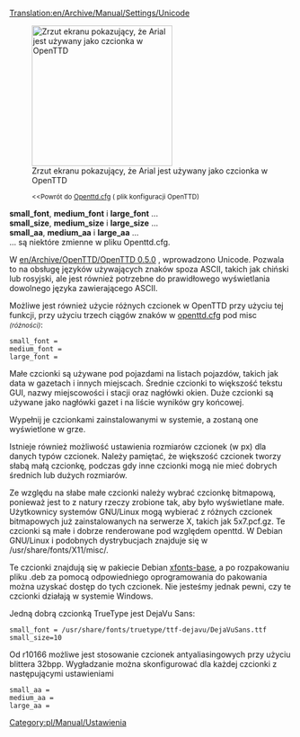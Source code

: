 [[Translation:en/Archive/Manual/Settings/Unicode]]


[[File:en/Archive/Manual/Settings/Arialunicode.png|thumb|right|250px|Zrzut ekranu pokazujący, że Arial jest używany jako czcionka w OpenTTD]]
:<small><<Powrót do [[pl/Archive/Manual/Settings/Openttd.cfg|Openttd.cfg]] ( plik konfiguracji OpenTTD)</small>

'''small_font''', '''medium_font''' i '''large_font''' ...<br/>
'''small_size''', '''medium_size''' i '''large_size''' ...<br/>
'''small_aa''', '''medium_aa''' i '''large_aa''' ...<br/>
... są niektóre zmienne w pliku Openttd.cfg.


W [[en/Archive/OpenTTD/OpenTTD 0.5.0]] , wprowadzono Unicode. Pozwala to na obsługę języków używających znaków spoza ASCII, takich jak chiński lub rosyjski, ale jest również potrzebne do prawidłowego wyświetlania dowolnego języka zawierającego ASCII.

Możliwe jest również użycie różnych czcionek w OpenTTD przy użyciu tej funkcji, przy użyciu trzech ciągów znaków w [[pl/Archive/Manual/Settings/Openttd.cfg|openttd.cfg]] pod misc <small>''(różności)''</small>:

<pre>small_font =
medium_font =
large_font =</pre>

Małe czcionki są używane pod pojazdami na listach pojazdów, takich jak data w gazetach i innych miejscach.
Średnie czcionki to większość tekstu GUI, nazwy miejscowości i stacji oraz nagłówki okien.
Duże czcionki są używane jako nagłówki gazet i na liście wyników gry końcowej.

Wypełnij je czcionkami zainstalowanymi w systemie, a zostaną one wyświetlone w grze.

Istnieje również możliwość ustawienia rozmiarów czcionek (w px) dla danych typów czcionek.
Należy pamiętać, że większość czcionek tworzy słabą małą czcionkę, podczas gdy inne czcionki mogą nie mieć dobrych średnich lub dużych rozmiarów.

Ze względu na słabe małe czcionki należy wybrać czcionkę bitmapową, ponieważ jest to z natury rzeczy zrobione tak, aby było wyświetlane małe. Użytkownicy systemów GNU/Linux mogą wybierać z różnych czcionek bitmapowych już zainstalowanych na serwerze X, takich jak 5x7.pcf.gz. Te czcionki są małe i dobrze renderowane pod względem openttd. W Debian GNU/Linux i podobnych dystrybucjach znajduje się w <nowiki>/usr/share/fonts/X11/misc/</nowiki>.

Te czcionki znajdują się w pakiecie Debian [http://packages.debian.org/etch/xfonts-base xfonts-base], a po rozpakowaniu pliku .deb za pomocą odpowiedniego oprogramowania do pakowania można uzyskać dostęp do tych czcionek. Nie jesteśmy jednak pewni, czy te czcionki działają w systemie Windows.

Jedną dobrą czcionką TrueType jest DejaVu Sans:
<pre>small_font = /usr/share/fonts/truetype/ttf-dejavu/DejaVuSans.ttf
small_size=10</pre>


Od r10166 możliwe jest stosowanie czcionek antyaliasingowych przy użyciu blittera 32bpp. Wygładzanie można skonfigurować dla każdej czcionki z następującymi ustawieniami

<pre>small_aa =
medium_aa =
large_aa =</pre>

<!--[[Category:Settings & Preferences]]-->[[Category:pl/Manual/Ustawienia]]
